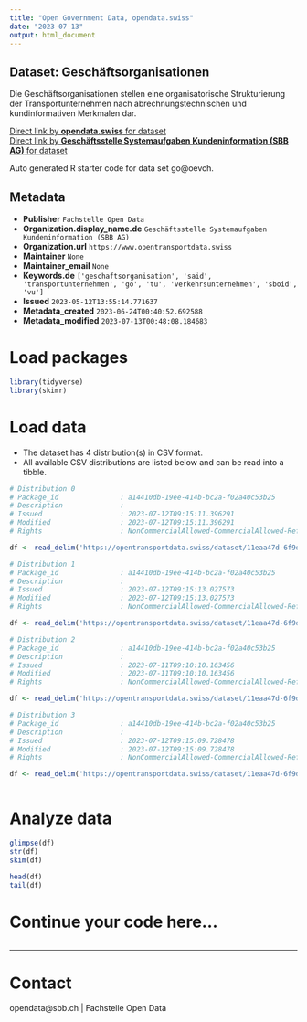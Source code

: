 ```yaml
---
title: "Open Government Data, opendata.swiss"
date: "2023-07-13"
output: html_document
---
```


## Dataset: Geschäftsorganisationen

Die Geschäftsorganisationen stellen eine organisatorische Strukturierung der Transportunternehmen nach abrechnungstechnischen und kundinformativen Merkmalen dar.

[Direct link by **opendata.swiss** for dataset](https://opendata.swiss/de/dataset/geschaftsorganisationen)<br>
[Direct link by **Geschäftsstelle Systemaufgaben Kundeninformation (SBB AG)** for dataset](https://opentransportdata.swiss/dataset/go)

Auto generated R starter code for data set go@oevch.

## Metadata

- **Publisher** `Fachstelle Open Data`
- **Organization.display_name.de** `Geschäftsstelle Systemaufgaben Kundeninformation (SBB AG)`
- **Organization.url** `https://www.opentransportdata.swiss`
- **Maintainer** `None`
- **Maintainer_email** `None`
- **Keywords.de** `['geschaftsorganisation', 'said', 'transportunternehmen', 'go', 'tu', 'verkehrsunternehmen', 'sboid', 'vu']`
- **Issued** `2023-05-12T13:55:14.771637`
- **Metadata_created** `2023-06-24T00:40:52.692588`
- **Metadata_modified** `2023-07-13T00:48:08.184683`


# Load packages

```r

library(tidyverse)
library(skimr)

```

# Load data

-   The dataset has 4 distribution(s) in CSV format.
-   All available CSV distributions are listed below and can be read into a tibble.

```r

# Distribution 0
# Package_id               : a14410db-19ee-414b-bc2a-f02a40c53b25
# Description              : 
# Issued                   : 2023-07-12T09:15:11.396291
# Modified                 : 2023-07-12T09:15:11.396291
# Rights                   : NonCommercialAllowed-CommercialAllowed-ReferenceRequired

df <- read_delim('https://opentransportdata.swiss/dataset/11eaa47d-6f9d-4ddc-a660-02ad0eeaea8f/resource/3efbb95c-4503-4110-a453-6551486c2e00/download/full_business_organisation_versions_2023-07-12.csv')

# Distribution 1
# Package_id               : a14410db-19ee-414b-bc2a-f02a40c53b25
# Description              : 
# Issued                   : 2023-07-12T09:15:13.027573
# Modified                 : 2023-07-12T09:15:13.027573
# Rights                   : NonCommercialAllowed-CommercialAllowed-ReferenceRequired

df <- read_delim('https://opentransportdata.swiss/dataset/11eaa47d-6f9d-4ddc-a660-02ad0eeaea8f/resource/ea78c3d4-175b-4c6e-9e69-30cc59bffe9e/download/future_timetable_business_organisation_versions_2023-07-12.csv')

# Distribution 2
# Package_id               : a14410db-19ee-414b-bc2a-f02a40c53b25
# Description              : 
# Issued                   : 2023-07-11T09:10:10.163456
# Modified                 : 2023-07-11T09:10:10.163456
# Rights                   : NonCommercialAllowed-CommercialAllowed-ReferenceRequired

df <- read_delim('https://opentransportdata.swiss/dataset/11eaa47d-6f9d-4ddc-a660-02ad0eeaea8f/resource/b738cf2c-cb81-4dfe-981c-924a81af97ae/download/actual_date_business_organisation_versions_2023-07-11.csv')

# Distribution 3
# Package_id               : a14410db-19ee-414b-bc2a-f02a40c53b25
# Description              : 
# Issued                   : 2023-07-12T09:15:09.728478
# Modified                 : 2023-07-12T09:15:09.728478
# Rights                   : NonCommercialAllowed-CommercialAllowed-ReferenceRequired

df <- read_delim('https://opentransportdata.swiss/dataset/11eaa47d-6f9d-4ddc-a660-02ad0eeaea8f/resource/2bcd3e16-3c79-4408-b019-a9b66377b433/download/actual_date_business_organisation_versions_2023-07-12.csv')



```

# Analyze data

```r

glimpse(df)
str(df)
skim(df)

head(df)
tail(df)

```

# Continue your code here...

```r

```

------------------------------------------------------------------------

# Contact

opendata@sbb.ch | Fachstelle Open Data
